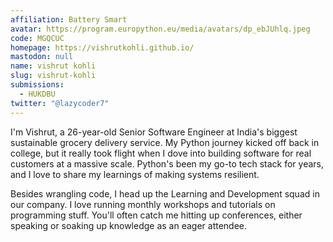```yaml
---
affiliation: Battery Smart
avatar: https://program.europython.eu/media/avatars/dp_ebJUhlq.jpeg
code: MGQCUC
homepage: https://vishrutkohli.github.io/
mastodon: null
name: vishrut kohli
slug: vishrut-kohli
submissions:
  - HUKDBU
twitter: "@lazycoder7"
---
```


I'm Vishrut, a 26-year-old Senior Software Engineer at India's biggest
sustainable grocery delivery service. My Python journey kicked off back in
college, but it really took flight when I dove into building software for real
customers at a massive scale. Python's been my go-to tech stack for years, and I
love to share my learnings of making systems resilient.

Besides wrangling code, I head up the Learning and Development squad in our
company. I love running monthly workshops and tutorials on programming stuff.
You'll often catch me hitting up conferences, either speaking or soaking up
knowledge as an eager attendee.
